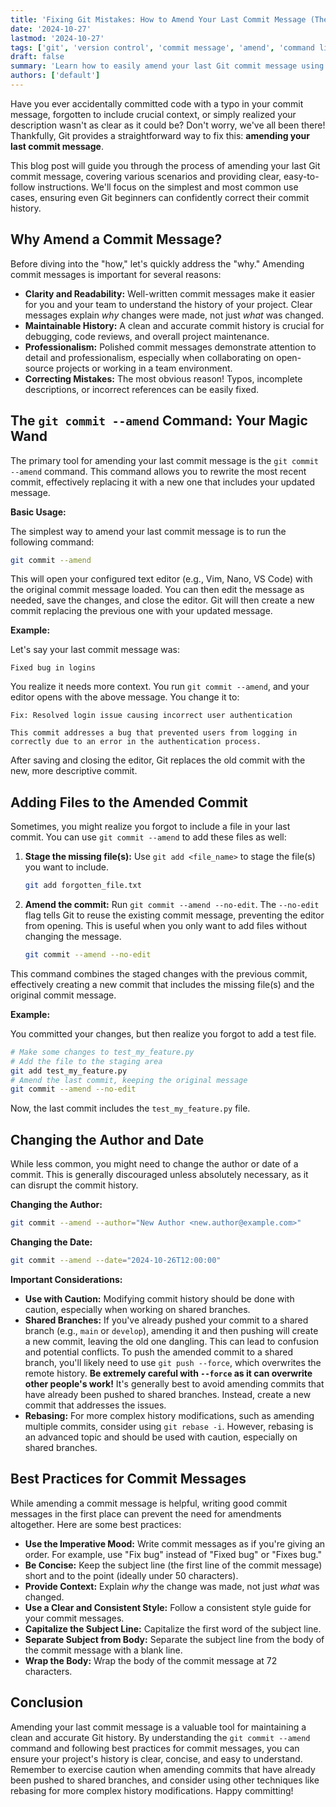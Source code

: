 ```yaml
---
title: 'Fixing Git Mistakes: How to Amend Your Last Commit Message (The Easy Way)'
date: '2024-10-27'
lastmod: '2024-10-27'
tags: ['git', 'version control', 'commit message', 'amend', 'command line', 'tutorial', 'beginner']
draft: false
summary: 'Learn how to easily amend your last Git commit message using the `--amend` flag. Fix typos, add clarity, or correct errors in your commit history with this simple and powerful Git command.'
authors: ['default']
---
```


Have you ever accidentally committed code with a typo in your commit message, forgotten to include crucial context, or simply realized your description wasn't as clear as it could be?  Don't worry, we've all been there! Thankfully, Git provides a straightforward way to fix this: **amending your last commit message**.

This blog post will guide you through the process of amending your last Git commit message, covering various scenarios and providing clear, easy-to-follow instructions.  We'll focus on the simplest and most common use cases, ensuring even Git beginners can confidently correct their commit history.

## Why Amend a Commit Message?

Before diving into the "how," let's quickly address the "why." Amending commit messages is important for several reasons:

*   **Clarity and Readability:** Well-written commit messages make it easier for you and your team to understand the history of your project. Clear messages explain *why* changes were made, not just *what* was changed.
*   **Maintainable History:** A clean and accurate commit history is crucial for debugging, code reviews, and overall project maintenance.
*   **Professionalism:** Polished commit messages demonstrate attention to detail and professionalism, especially when collaborating on open-source projects or working in a team environment.
*   **Correcting Mistakes:** The most obvious reason!  Typos, incomplete descriptions, or incorrect references can be easily fixed.

## The `git commit --amend` Command: Your Magic Wand

The primary tool for amending your last commit message is the `git commit --amend` command. This command allows you to rewrite the most recent commit, effectively replacing it with a new one that includes your updated message.

**Basic Usage:**

The simplest way to amend your last commit message is to run the following command:

```bash
git commit --amend
```

This will open your configured text editor (e.g., Vim, Nano, VS Code) with the original commit message loaded.  You can then edit the message as needed, save the changes, and close the editor. Git will then create a new commit replacing the previous one with your updated message.

**Example:**

Let's say your last commit message was:

```
Fixed bug in logins
```

You realize it needs more context.  You run `git commit --amend`, and your editor opens with the above message. You change it to:

```
Fix: Resolved login issue causing incorrect user authentication

This commit addresses a bug that prevented users from logging in correctly due to an error in the authentication process.
```

After saving and closing the editor, Git replaces the old commit with the new, more descriptive commit.

## Adding Files to the Amended Commit

Sometimes, you might realize you forgot to include a file in your last commit.  You can use `git commit --amend` to add these files as well:

1.  **Stage the missing file(s):** Use `git add <file_name>` to stage the file(s) you want to include.
    ```bash
    git add forgotten_file.txt
    ```

2.  **Amend the commit:** Run `git commit --amend --no-edit`. The `--no-edit` flag tells Git to reuse the existing commit message, preventing the editor from opening. This is useful when you only want to add files without changing the message.
    ```bash
    git commit --amend --no-edit
    ```

This command combines the staged changes with the previous commit, effectively creating a new commit that includes the missing file(s) and the original commit message.

**Example:**

You committed your changes, but then realize you forgot to add a test file.

```bash
# Make some changes to test_my_feature.py
# Add the file to the staging area
git add test_my_feature.py
# Amend the last commit, keeping the original message
git commit --amend --no-edit
```

Now, the last commit includes the `test_my_feature.py` file.

## Changing the Author and Date

While less common, you might need to change the author or date of a commit.  This is generally discouraged unless absolutely necessary, as it can disrupt the commit history.

**Changing the Author:**

```bash
git commit --amend --author="New Author <new.author@example.com>"
```

**Changing the Date:**

```bash
git commit --amend --date="2024-10-26T12:00:00"
```

**Important Considerations:**

*   **Use with Caution:** Modifying commit history should be done with caution, especially when working on shared branches.
*   **Shared Branches:** If you've already pushed your commit to a shared branch (e.g., `main` or `develop`), amending it and then pushing will create a new commit, leaving the old one dangling. This can lead to confusion and potential conflicts. To push the amended commit to a shared branch, you'll likely need to use `git push --force`, which overwrites the remote history. **Be extremely careful with `--force` as it can overwrite other people's work!** It's generally best to avoid amending commits that have already been pushed to shared branches. Instead, create a new commit that addresses the issues.
*   **Rebasing:** For more complex history modifications, such as amending multiple commits, consider using `git rebase -i`.  However, rebasing is an advanced topic and should be used with caution, especially on shared branches.

## Best Practices for Commit Messages

While amending a commit message is helpful, writing good commit messages in the first place can prevent the need for amendments altogether. Here are some best practices:

*   **Use the Imperative Mood:** Write commit messages as if you're giving an order.  For example, use "Fix bug" instead of "Fixed bug" or "Fixes bug."
*   **Be Concise:** Keep the subject line (the first line of the commit message) short and to the point (ideally under 50 characters).
*   **Provide Context:** Explain *why* the change was made, not just *what* was changed.
*   **Use a Clear and Consistent Style:**  Follow a consistent style guide for your commit messages.
*   **Capitalize the Subject Line:** Capitalize the first word of the subject line.
*   **Separate Subject from Body:** Separate the subject line from the body of the commit message with a blank line.
*   **Wrap the Body:** Wrap the body of the commit message at 72 characters.

## Conclusion

Amending your last commit message is a valuable tool for maintaining a clean and accurate Git history. By understanding the `git commit --amend` command and following best practices for commit messages, you can ensure your project's history is clear, concise, and easy to understand. Remember to exercise caution when amending commits that have already been pushed to shared branches, and consider using other techniques like rebasing for more complex history modifications. Happy committing!